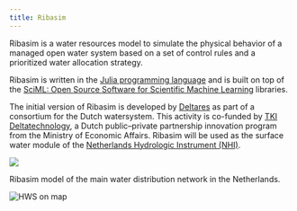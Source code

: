 ```yaml
---
title: Ribasim
---
```


Ribasim is a water resources model to simulate the physical behavior of a managed open water system based on a set of control rules and a prioritized water allocation strategy.

Ribasim is written in the [Julia programming language](https://julialang.org/) and is built
on top of the [SciML: Open Source Software for Scientific Machine Learning](https://sciml.ai/)
libraries.

The initial version of Ribasim is developed by [Deltares](https://www.deltares.nl) as part of a consortium for the Dutch watersystem.
This activity is co-funded by [TKI Deltatechnology](https://tkideltatechnologie.nl/), a Dutch public–private partnership innovation program from the Ministry of Economic Affairs.
Ribasim will be used as the surface water module of the [Netherlands Hydrologic Instrument (NHI)](https://nhi.nu/).

![](https://publicwiki.deltares.nl/download/attachments/232326570/image-2023-3-7_16-39-24-1.png?version=1&modificationDate=1678203564884&api=v2){fig-alt="TKI partner logos"}

Ribasim model of the main water distribution network in the Netherlands.

<img alt="HWS on map" src="https://github.com/user-attachments/assets/5095a4fe-c336-4380-aa0c-851c851d3895" class="img-fluid">
